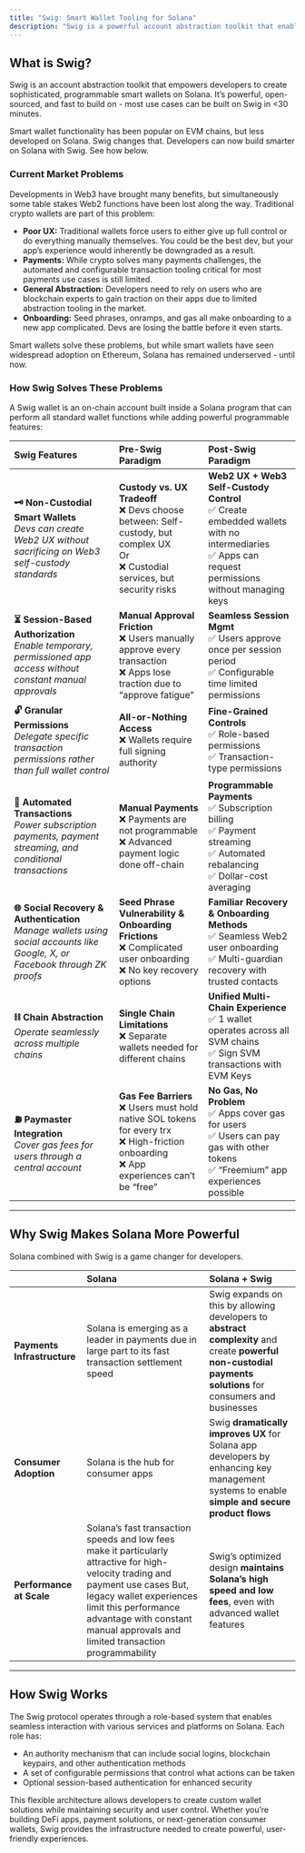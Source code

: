 ```yaml
---
title: "Swig: Smart Wallet Tooling for Solana"
description: "Swig is a powerful account abstraction toolkit that enables developers to create advanced, programmable Solana smart wallets with features like delegated access controls, fine-grained permissions, social recovery, and cross-chain compatibility."
---
```


## **What is Swig?**

Swig is an account abstraction toolkit that empowers developers to create sophisticated, programmable smart wallets on Solana. It’s powerful, open-sourced, and fast to build on - most use cases can be built on Swig in \<30 minutes.

Smart wallet functionality has been popular on EVM chains, but less developed on Solana. Swig changes that. Developers can now build smarter on Solana with Swig. See how below.

### **Current Market Problems**

Developments in Web3 have brought many benefits, but simultaneously some table stakes Web2 functions have been lost along the way. Traditional crypto wallets are part of this problem:

- **Poor UX:** Traditional wallets force users to either give up full control or do everything manually themselves. You could be the best dev, but your app’s experience would inherently be downgraded as a result.
- **Payments:** While crypto solves many payments challenges, the automated and configurable transaction tooling critical for most payments use cases is still limited.
- **General Abstraction:** Developers need to rely on users who are blockchain experts to gain traction on their apps due to limited abstraction tooling in the market.
- **Onboarding:** Seed phrases, onramps, and gas all make onboarding to a new app complicated. Devs are losing the battle before it even starts.

Smart wallets solve these problems, but while smart wallets have seen widespread adoption on Ethereum, Solana has remained underserved - until now.

### **How Swig Solves These Problems**

A Swig wallet is an on-chain account built inside a Solana program that can perform all standard wallet functions while adding powerful programmable features:

| Swig Features                                                                                                                       | Pre-Swig Paradigm                                                                                                                                     | Post-Swig Paradigm                                                                                                                                         |
| :---------------------------------------------------------------------------------------------------------------------------------- | :---------------------------------------------------------------------------------------------------------------------------------------------------- | :--------------------------------------------------------------------------------------------------------------------------------------------------------- |
| **🗝️ Non-Custodial Smart Wallets** <br /> _Devs can create Web2 UX without sacrificing on Web3 self-custody standards_             | **Custody vs. UX Tradeoff** <br />❌ Devs choose between: Self-custody, but complex UX <br />Or<br />❌ Custodial services, but security risks          | **Web2 UX \+ Web3 Self-Custody Control** <br />✅ Create embedded wallets with no intermediaries <br />✅ Apps can request permissions without managing keys |
| **⏳ Session-Based Authorization** <br /> _Enable temporary, permissioned app access without constant manual approvals_              | **Manual Approval Friction** <br />❌ Users manually approve every transaction <br />❌ Apps lose traction due to “approve fatigue”                     | **Seamless Session Mgmt**<br />✅ Users approve once per session period <br />✅ Configurable time limited permissions                                       |
| **🔓 Granular Permissions** <br /> _Delegate specific transaction permissions rather than full wallet control_                      | **All-or-Nothing Access** <br />❌ Wallets require full signing authority                                                                              | **Fine-Grained Controls** <br />✅ Role-based permissions <br />✅ Transaction-type permissions                                                              |
| **🔄 Automated Transactions** <br /> _Power subscription payments, payment streaming, and conditional transactions_                 | **Manual Payments**<br />❌ Payments are not programmable <br />❌ Advanced payment logic done off-chain                                                | **Programmable Payments**<br />✅ Subscription billing <br />✅ Payment streaming <br />✅ Automated rebalancing <br />✅ Dollar-cost averaging                |
| **🌐 Social Recovery & Authentication** <br /> _Manage wallets using social accounts like Google, X, or Facebook through ZK proofs_ | **Seed Phrase Vulnerability & Onboarding Frictions** <br />❌ Complicated user onboarding <br />❌ No key recovery options                              | **Familiar Recovery & Onboarding Methods** <br />✅ Seamless Web2 user onboarding <br />✅ Multi-guardian recovery with trusted contacts                     |
| **⛓️ Chain Abstraction** <br /> _Operate seamlessly across multiple chains_                                                         | **Single Chain Limitations** <br />❌ Separate wallets needed for different chains                                                                     | **Unified Multi-Chain Experience**<br />✅ 1 wallet operates across all SVM chains <br />✅ Sign SVM transactions with EVM Keys                              |
| **⛽ Paymaster Integration** <br /> _Cover gas fees for users through a central account_                                             | **Gas Fee Barriers** <br />❌ Users must hold native SOL tokens for every trx <br />❌ High-friction onboarding <br />❌ App experiences can’t be “free” | **No Gas, No Problem** <br />✅ Apps cover gas for users <br />✅ Users can pay gas with other tokens <br />✅ “Freemium” app experiences possible            |

---

## **Why Swig Makes Solana More Powerful**

Solana combined with Swig is a game changer for developers.

|                             | Solana                                                                                                                                                                                                                                                               | Solana \+ Swig                                                                                                                                               |
| :-------------------------- | :------------------------------------------------------------------------------------------------------------------------------------------------------------------------------------------------------------------------------------------------------------------- | :----------------------------------------------------------------------------------------------------------------------------------------------------------- |
| **Payments Infrastructure** | Solana is emerging as a leader in payments due in large part to its fast transaction settlement speed                                                                                                                                                                | Swig expands on this by allowing developers to **abstract complexity** and create **powerful non-custodial payments solutions** for consumers and businesses |
| **Consumer Adoption**       | Solana is the hub for consumer apps                                                                                                                                                                                                                                  | Swig **dramatically improves UX** for Solana app developers by enhancing key management systems to enable **simple and secure product flows**                |
| **Performance at Scale**    | Solana’s fast transaction speeds and low fees make it particularly attractive for high-velocity trading and payment use cases But, legacy wallet experiences limit this performance advantage with constant manual approvals and limited transaction programmability | Swig’s optimized design **maintains Solana’s high speed and low fees**, even with advanced wallet features                                                   |

---

## **How Swig Works**

The Swig protocol operates through a role-based system that enables seamless interaction with various services and platforms on Solana. Each role has:

- An authority mechanism that can include social logins, blockchain keypairs, and other authentication methods
- A set of configurable permissions that control what actions can be taken
- Optional session-based authentication for enhanced security

This flexible architecture allows developers to create custom wallet solutions while maintaining security and user control. Whether you’re building DeFi apps, payment solutions, or next-generation consumer wallets, Swig provides the infrastructure needed to create powerful, user-friendly experiences.